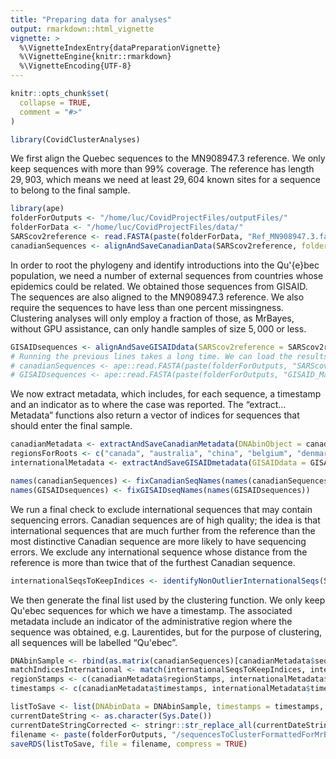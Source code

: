 ```yaml
---
title: "Preparing data for analyses"
output: rmarkdown::html_vignette
vignette: >
  %\VignetteIndexEntry{dataPreparationVignette}
  %\VignetteEngine{knitr::rmarkdown}
  %\VignetteEncoding{UTF-8}
---
```


```r
knitr::opts_chunk$set(
  collapse = TRUE,
  comment = "#>"
)
```

```r
library(CovidClusterAnalyses)

```
We first align the Quebec sequences to the MN908947.3 reference. We only keep sequences with more than 99\% coverage. The reference has length $29,903$, which means we need at least $29,604$ known sites for a sequence to belong to the final sample. 
```r
library(ape)
folderForOutputs <- "/home/luc/CovidProjectFiles/outputFiles/"
folderForData <- "/home/luc/CovidProjectFiles/data/"
SARScov2reference <- read.FASTA(paste(folderForData, "Ref_MN908947.3.fasta", sep = "/"))
canadianSequences <- alignAndSaveCanadianData(SARScov2reference, folderForSequences = folderForData, folderWhereToSaveTheResult = folderForOutputs, numThreads = 8, resolutionRequirement = 0.99)
```
In order to root the phylogeny and identify introductions into the Qu\'{e}bec population, we need a number of external sequences from countries whose epidemics could be related. We obtained those sequences from GISAID. The sequences are also aligned to the MN908947.3 reference. We also require the sequences to have less than one percent missingness. Clustering analyses will only employ a fraction of those, as MrBayes, without GPU assistance, can only handle samples of size $5,000$ or less.
```r
GISAIDsequences <- alignAndSaveGISAIDdata(SARScov2reference = SARScov2reference, folderForSequences = folderForData, GISAIDfastaFilename = paste(folderForData, "gisaid_hcov-19_2020_05_08_17.fasta", sep = "/"),  folderWhereToSaveTheResult = folderForOutputs, numThreads = 8, aligned = TRUE, resolutionRequirement = 0.99)
# Running the previous lines takes a long time. We can load the results instead if we want to test code in the following lines.
# canadianSequences <- ape::read.FASTA(paste(folderForOutputs, "SARScov2dataAlignedCanada_20201215.fasta", sep = ""))
# GISAIDsequences <- ape::read.FASTA(paste(folderForOutputs, "GISAID_May08_alignedToMN908947.3_noHomoplasy.fasta", sep = "/"))
```
We now extract metadata, which includes, for each sequence, a timestamp and an indicator as to where the case was reported. The "extract...Metadata" functions also return a vector of indices for sequences that should enter the final sample.
```r
canadianMetadata <- extractAndSaveCanadianMetadata(DNAbinObject = canadianSequences, folderForMetadata = folderForData, patternForMetadataFiles = "metadata_reference", patternInSequenceNames = "(?<=(c|C)anada/Qc-).+(?=/2020)", folderToSaveResult = folderForOutputs)
regionsForRoots <- c("canada", "australia", "china", "belgium", "denmark", "france",  "england", "finland", "germany", "italy", "portugal", "russia", "spain", "sweden", "turkey", "usa", "wales")
internationalMetadata <- extractAndSaveGISAIDmetadata(GISAIDdata = GISAIDsequences, regionsToSampleFrom = regionsForRoots, seed = 12, folderToSaveResult = folderForOutputs, numToSamplePerRegion = floor((3000 - length(canadianMetadata$seqsToKeepIndices))/length(regionsForRoots)))

names(canadianSequences) <- fixCanadianSeqNames(names(canadianSequences))
names(GISAIDsequences) <- fixGISAIDseqNames(names(GISAIDsequences))
```
We run a final check to exclude international sequences that may contain sequencing errors. Canadian sequences are of high quality; the idea is that international sequences that are much further from the reference than the most distinctive Canadian sequence are more likely to have sequencing errors. We exclude any international sequence whose distance from the reference is more than twice that of the furthest Canadian sequence.
```r
internationalSeqsToKeepIndices <- identifyNonOutlierInternationalSeqs(SARScov2reference, canadianSequences, GISAIDsequences, canadianIndices = canadianMetadata$seqsToKeepIndices, internationalIndices = internationalMetadata$seqsToKeepIndices, excessDistThreshold = 2)
```
We then generate the final list used by the clustering function. We only keep Qu\'ebec sequences for which we have a timestamp. The associated metadata include an indicator of the administrative region where the sequence was obtained, e.g. Laurentides, but for the purpose of clustering, all sequences will be labelled "Qu\'ebec".
```r
DNAbinSample <- rbind(as.matrix(canadianSequences)[canadianMetadata$seqsToKeepIndices, ], as.matrix(GISAIDsequences)[internationalSeqsToKeepIndices, ])
matchIndicesInternational <- match(internationalSeqsToKeepIndices, internationalMetadata$seqsToKeepIndices)
regionStamps <- c(canadianMetadata$regionStamps, internationalMetadata$regionStamps[matchIndicesInternational])
timestamps <- c(canadianMetadata$timestamps, internationalMetadata$timestamps[matchIndicesInternational])

listToSave <- list(DNAbinData = DNAbinSample, timestamps = timestamps, regionStamps = regionStamps)
currentDateString <- as.character(Sys.Date())
currentDateStringCorrected <- stringr::str_replace_all(currentDateString, pattern = "-", replacement = "")
filename <- paste(folderForOutputs, "/sequencesToClusterFormattedForMrBayes_", currentDateStringCorrected, ".rds", sep = "")
saveRDS(listToSave, file = filename, compress = TRUE)
```

